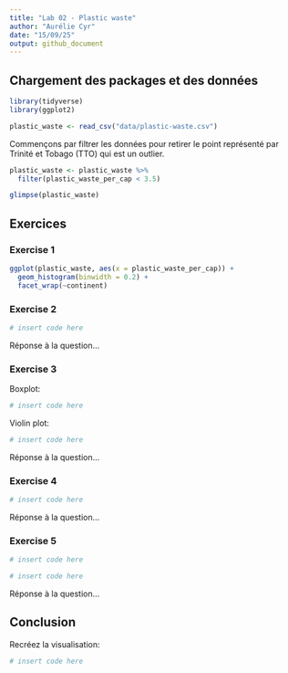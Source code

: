 ```yaml
---
title: "Lab 02 - Plastic waste"
author: "Aurélie Cyr"
date: "15/09/25"
output: github_document
---
```


## Chargement des packages et des données

```r
library(tidyverse) 
library(ggplot2)
```

```r
plastic_waste <- read_csv("data/plastic-waste.csv")
```

Commençons par filtrer les données pour retirer le point représenté par Trinité et Tobago (TTO) qui est un outlier.

```r
plastic_waste <- plastic_waste %>%
  filter(plastic_waste_per_cap < 3.5)
```

```r
glimpse(plastic_waste)
```

## Exercices

### Exercise 1

```r
ggplot(plastic_waste, aes(x = plastic_waste_per_cap)) +
  geom_histogram(binwidth = 0.2) +
  facet_wrap(~continent)
```

### Exercise 2

```r
# insert code here
```

Réponse à la question...

### Exercise 3

Boxplot:

```r
# insert code here
```

Violin plot:

```r
# insert code here
```

Réponse à la question...

### Exercise 4


```r
# insert code here
```

Réponse à la question...

### Exercise 5


```r
# insert code here
```

```r
# insert code here
```

Réponse à la question...

## Conclusion

Recréez la visualisation:

```r
# insert code here
```

